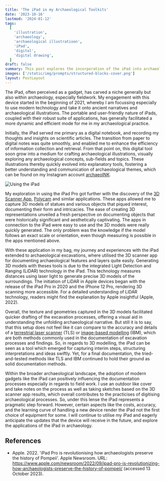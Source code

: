 ```yaml
---
title: 'The iPad in my Archaeological Toolkits'
date: '2023-10-16'
lastmod: '2024-01-12'
tags:
  [
    'illustration',
    'archaeology',
    'archaeological illustratioon',
    'iPad',
    'digital',
    'digital drawing',
  ]
draft: false
summary: This post explores the incorporation of the iPad into archaeological practices, focusing on personal experiences and the broader implications for the field.
images: ['/static/img/prompts/structured-blocks-cover.png']
layout: PostLayout
---
```


The iPad, often perceived as a gadget, has carved a niche generally but also within archaeology, especially fieldwork. My engagement with this device started in the beginning of 2021, whereby I am focussing especially to use modern technology and take it onto ancient narratives and archaeological illustrations. The portable and user-friendly nature of iPads, coupled with their robust suite of applications, has generally facilitated a more dynamic and efficient mode for me in my archaeological practice.

Initially, the iPad served me primary as a digital notebook, and recording my thoughts and insights on scientific articles. The transition from paper to digital notes was quite smoothly, and enabled me to enhance the efficiency of information collection and retrieval. From that point on, this digital tool soon grow into a medium for crafting archaeological illustrations, visually exploring any archaeological concepts, sub-fields and topics. These illustrations thereby quickly evolved into explanatory tools, fostering a better understanding and communication of archaeological themes, which can be found on my Instagram account [archaeoINK](https://www.instagram.com/archaeoink/).

![Using the iPad](/static/img/blog/iPadInArchaeology/ipadInArchaeology.jpg)

My exploration in using the iPad Pro got further with the discovery of the [3D Scanner App](https://apps.apple.com/us/app/3d-scanner-app/id1419913995), [Polycam](https://apps.apple.com/at/app/polycam-lidar-3d-scanner/id1532482376) and similar applications. These apps allowed me to capture 3D models of statues and various objects that piqued interest, documenting their form and intricacies. The ease of creating 3D representations unveiled a fresh perspective on documenting objects that were historically significant and aesthetically captivating. The apps in connection to the iPad were easy to use and the 3D models were really quickly generated. The only problem was the knowledge if the model follows an exact scale or orientation, even though measuring is possible in the apps mentioned above.

With these application in my bag, my journey and experiences with the iPad extended to archaeological excavations, where utilised the 3D scanner app for documenting archaeological features and layers quite easily. Generating 3D models with theses tools is due to the integrated Light Detection and Ranging (LiDAR) technology in the iPad. This technology measures distances using laser light to generate precise 3D models of the surroundings. The initiation of LiDAR in Apple devices began with the release of the iPad Pro in 2020 and the iPhone 12 Pro, rendering 3D scanning more accessible. For a detailed understanding of LiDAR technology, readers might find the explanation by Apple insightful (Apple, 2022).

Overall, the texture and geometries captured in the 3D models facilitated quicker drafting of the excavation processes, offering a visual aid in understanding the unfolding archaeological narrative. But still it is to say, that this setup does not feel like it can compare to the accuracy and details of a [terrestrial laser scanner](https://en.wikipedia.org/wiki/3D_scanning) (TLS) or [image-based modelling](https://en.wikipedia.org/wiki/Image-based_modeling_and_rendering) (IBM), which are both methods commonly used in the documentation of excavation processes and findings. So, in regards to 3D modelling, the iPad can be seen as a tool which emerged for capturing interim steps, structuring interpretations and ideas swiftly. Yet, for a final documentation, the tried-and-tested methods like TLS and IBM continued to hold their ground as solid documentation methods.

Within the broader archaeological landscape, the adoption of modern gadgets like the iPad can positively influencing the documentation processes especially in regards to field work. I use an outdoor like cover and take notes on the process as well as taking sketches based on the 3D scanner app results, which overall contributes to the practicises of digitising archaeological processes. So, under this lense the iPad represents a pragmatic step forward. However, certain aspects like the costs, accuracy, and the learning curve of handling a new device render the iPad not the first choice of equipment for some. I will continue to utilise my iPad and eagerly anticipate the updates that the device will receive in the future, and explore the applications of the iPad in archaeology.

## References

- Apple. 2022. 'iPad Pro is revolutionising how archaeologists preserve the history of Pompeii'. Apple Newsroom. URL: https://www.apple.com/newsroom/2022/09/ipad-pro-is-revolutionizing-how-archaeologists-preserve-the-history-of-pompeii/ (accessed 13 October 2023).

